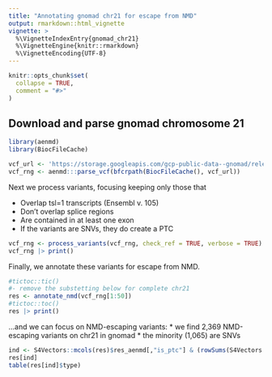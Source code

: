 ```yaml
---
title: "Annotating gnomad chr21 for escape from NMD"
output: rmarkdown::html_vignette
vignette: >
  %\VignetteIndexEntry{gnomad_chr21}
  %\VignetteEngine{knitr::rmarkdown}
  %\VignetteEncoding{UTF-8}
---
```


```r
knitr::opts_chunk$set(
  collapse = TRUE,
  comment = "#>"
)

```

## Download and parse gnomad chromosome 21

```r
library(aenmd)
library(BiocFileCache)

vcf_url <- 'https://storage.googleapis.com/gcp-public-data--gnomad/release/2.1.1/liftover_grch38/vcf/exomes/gnomad.exomes.r2.1.1.sites.21.liftover_grch38.vcf.bgz'
vcf_rng <- aenmd:::parse_vcf(bfcrpath(BiocFileCache(), vcf_url))
```

Next we process variants, focusing keeping only those that 

* Overlap tsl=1 transcripts (Ensembl v. 105)
* Don't overlap splice regions
* Are contained in at least one exon
* If the variants are SNVs, they do create a PTC

```r
vcf_rng <- process_variants(vcf_rng, check_ref = TRUE, verbose = TRUE)
vcf_rng |> print()
```
Finally, we annotate these variants for escape from NMD.

```r
#tictoc::tic()
#- remove the substetting below for complete chr21
res <- annotate_nmd(vcf_rng[1:50])
#tictoc::toc()
res |> print()
```
...and we can focus on NMD-escaping variants:
* we find 2,369 NMD-escaping variants on chr21 in gnomad
* the minority (1,065) are SNVs

```r
ind <- S4Vectors::mcols(res)$res_aenmd[,"is_ptc"] & (rowSums(S4Vectors::mcols(res)$res_aenmd |> as.matrix()) >1 ) 
res[ind]
table(res[ind]$type)
```
